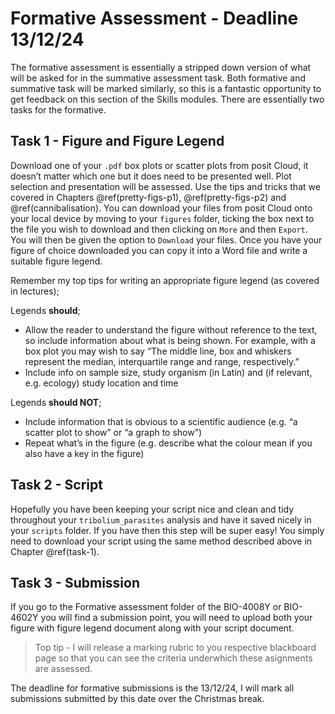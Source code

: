 # Formative Assessment - Deadline 13/12/24 {#formative}

The formative assessment is essentially a stripped down version of what will be asked for in the summative assessment task. Both formative and summative task will be marked similarly, so this is a fantastic opportunity to get feedback on this section of the Skills modules. There are essentially two tasks for the formative.

## Task 1 - Figure and Figure Legend {#task-1}

Download one of your `.pdf` box plots or scatter plots from posit Cloud, it doesn't matter which one but it does need to be presented well. Plot selection and presentation will be assessed. Use the tips and tricks that we covered in Chapters \@ref(pretty-figs-p1), \@ref(pretty-figs-p2) and \@ref(cannibalisation). You can download your files from posit Cloud onto your local device by moving to your `figures` folder, ticking the box next to the file you wish to download and then clicking on `More` and then `Export`. You will then be given the option to `Download` your files. Once you have your figure of choice downloaded you can copy it into a Word file and write a suitable figure legend. 

Remember my top tips for writing an appropriate figure legend (as covered in lectures);

Legends **should**; 

* Allow the reader to understand the figure without reference to the text, so include information about what is being shown. For example, with a box plot you may wish to say "The middle line, box and whiskers represent the median, interquartile range and range, respectively."
* Include info on sample size, study organism (in Latin) and (if relevant, e.g. ecology) study location and time

Legends **should NOT**;

* Include information that is obvious to a scientific audience (e.g. “a scatter plot to show” or “a graph to show”)
* Repeat what’s in the figure (e.g. describe what the colour mean if you also have a key in the figure)

## Task 2 - Script

Hopefully you have been keeping your script nice and clean and tidy throughout your `tribolium_parasites` analysis and have it saved nicely in your `scripts` folder. If you have then this step will be super easy! You simply need to download your script using the same method described above in Chapter \@ref(task-1).

## Task 3 - Submission

If you go to the Formative assessment folder of the BIO-4008Y or BIO-4602Y you will find a submission point, you will need to upload both your figure with figure legend document along with your script document. 

> Top tip - I will release a marking rubric to you respective blackboard page so that you can see the criteria underwhich these asignments are assessed. 

The deadline for formative submissions is the 13/12/24, I will mark all submissions submitted by this date over the Christmas break.
